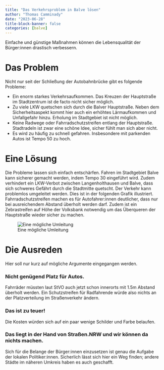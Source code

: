 ```yaml
---
title: "Das Verkehrsproblem in Balve lösen"
author: "Thomas Camminady"
date: "2023-06-28"
title-block-banner: false
categories: [balve]
---
```




Einfache und günstige Maßnahmen können die Lebensqualität der Bürger:innen drastisch verbessern.

# Das Problem

Nicht nur seit der Schließung der Autobahnbrücke gibt es folgende Probleme:

- Ein enorm starkes Verkehrsaufkommen. Das Kreuzen der Hauptstraße im Stadtzentrum ist de facto nicht sicher möglich.
- Zu viele LKW quetschen sich durch die Balver Hauptstraße. Neben dem Sicherheitsaspekt kommt hier auch ein erhöhtes Lärmaufkommen und Unfallgefahr hinzu. Erholung im Stadtgebiet ist nicht möglich.
- Keine Radwege oder Fahrradschutzstreifen entlang der Hauptstraße. Stadtradeln ist zwar eine schöne Idee, sicher fühlt man sich aber nicht.
- Es wird zu häufig zu schnell gefahren. Insbesondere mit parkenden Autos ist Tempo 50 zu hoch.

# Eine Lösung

Die Probleme lassen sich einfach entschärfen. Fahren im Stadtgebiet Balve kann sicherer gemacht werden, indem Tempo 30 eingeführt wird. Zudem verhindert ein LKW-Verbot zwischen Langenholthausen und Balve, dass sich schweres Gefährt durch die Stadtmitte quetscht. Der Verkehr kann problemlos umgeleitet werden. Dies ist in der folgenden Grafik illustriert. Fahrradschutzstreifen machen es für Autofahrer:innen deutlicher, dass nur bei ausreichendem Abstand überholt werden darf. Zudem ist ein Zebrastreifen auf Höhe der Volksbank notwendig um das Überqueren der Hauptstraße wieder sicher zu machen.

![Eine mögliche Umleitung](umleitung.png)

# Die Ausreden

Hier soll nur kurz auf mögliche Argumente eingegangen werden.

### Nicht genügend Platz für Autos.
Fahrräder müssten laut StVO auch jetzt schon innerorts mit 1.5m Abstand überholt werden. Ein Schutzstreifen für Radfahrende würde also nichts an der Platzverteilung im Straßenverkehr ändern.

### Das ist zu teuer!
Die Kosten würden sich auf ein paar wenige Schilder und Farbe belaufen.

### Das liegt in der Hand von Straßen.NRW und wir können da nichts machen.
Sich für die Belange der Bürger:innen einzusetzen ist genau die Aufgabe der lokalen Politiker:innen. Sicherlich lässt sich hier ein Weg finden; andere Städte im näheren Umkreis haben es auch geschafft.
